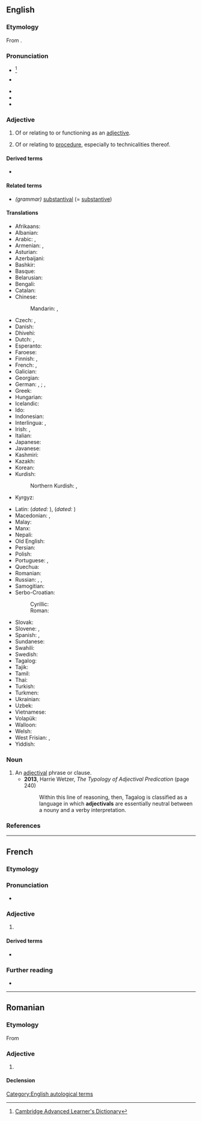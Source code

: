 ==English==

===Etymology===
From {{suffix|en|adjective|al}}.

===Pronunciation===
* {{a|UK}} {{IPA|en|/ˌæ.dʒɛkˈtaɪ.vəl/}}<ref>[http://dictionary.cambridge.org/define.asp?key=1028&amp;dict=CALD Cambridge Advanced Learner's Dictionary]</ref>
* {{a|US}} {{IPA|en|/ˌæ.dʒəkˈtaɪ.vəl/|/ˌæ.dʒəˈtaɪ.vəl/}}
* {{audio|en|En-us-adjectival-main.flac|Audio (US)}}
* {{audio|en|En-us-adjectival.ogg|Audio (US)}}
* {{rhymes|en|aɪvəl|s=4}}

===Adjective===
{{en-adj}}

# {{lb|en|grammar}} Of or relating to or functioning as an [[adjective]].
#: {{syn|en|adjective}}
#: {{ux|en|'''adjectival''' syntax<ref>{{R:Dictionary.com}}</ref>}}
#: {{ux|en|[[adjectival noun|'''adjectival''' noun]]}}
# {{lb|en|legal}} Of or relating to [[procedure]], especially to technicalities thereof.

====Derived terms====
* {{l|en|adjectivally}}

====Related terms====
* ''(grammar)'' [[substantival]] (= [[substantive]])

====Translations====
{{trans-top|functioning as an adjective}}
* Afrikaans: {{t|af|byvoeglik}}
* Albanian: {{t+|sq|mbiemëror}}
* Arabic: {{t|ar|وَصْفِيّ}}, {{t|ar|نَعْتِيّ}}
* Armenian: {{t+|hy|ածական}}, {{t+|hy|ածականական}}
* Asturian: {{t+|ast|axetivu}}
* Azerbaijani: {{t|az|sıfət}}
* Bashkir: {{t|ba|сифат}}
* Basque: {{t-needed|eu}}
* Belarusian: {{t|be|ад'екты́ўны}}
* Bengali: {{t-needed|bn}}
* Catalan: {{t+|ca|adjectiu}}
* Chinese:
*: Mandarin: {{t+|cmn|形容詞|alt=形容詞的}}, {{t+|cmn|形容词|tr=xíngróngcí de|alt=形容词的}}
* Czech: {{t+|cs|adjektivní}}, {{t+|cs|přídavné jméno|n}}
* Danish: {{t+|da|adjektiv|n}}
* Dhivehi: {{t|dv|ނަނއިތުރު}}
* Dutch: {{t+|nl|bijvoeglijk}}, {{t+|nl|adjectivisch}}
* Esperanto: {{t+|eo|adjektiva}}
* Faroese: {{t+|fo|lýsingarorð|n}}
* Finnish: {{t+|fi|adjektiivi|alt=adjektiivi-}} {{q|in compound words}}, {{t+|fi|adjektiivinen}} {{q|otherwise}}
* French: {{t+|fr|adjectif}}, {{t+|fr|adjectival}}
* Galician: {{t+|gl|adxectivo}}
* Georgian: {{t|ka|ზედსართავური|sc=Geor}}
* German: {{t|de|beiwörtlich}}, {{t|de|eigenschaftswörtlich}}; {{t+|de|adjektivisch}}, {{t+|de|Adjektiv|alt=Adjektiv-}}
* Greek: {{t+|el|επιθετικός}}
* Hungarian: {{t+|hu|melléknévi}}
* Icelandic: {{t+|is|lýsingarorð}}
* Ido: {{t+|io|adjektiva}}
* Indonesian: {{t+|id|kata sifat}}
* Interlingua: {{t+|ia|adjective}}, {{t|ia|adjectival}}
* Irish: {{t|ga|aidiachtach}}, {{t|ga|aidiachtúil}}
* Italian: {{t+|it|aggettivale}}
* Japanese: {{t+|ja|形容詞|tr=けいようしの, keiyōshi no|alt=形容詞の}}
* Javanese: {{t-needed|jv}}
* Kashmiri: {{t-needed|ks}}
* Kazakh: {{t+|kk|сын есім}}
* Korean: {{t+|ko|형용사}}
* Kurdish:
*: Northern Kurdish: {{t+|kmr|rengdêr}}, {{t+|kmr|sifet}}
* Kyrgyz: {{t-needed|ky}}
{{trans-mid}}
* Latin: {{t|la|adjectivus}} (''dated:'' {{t|la|adiectivus}}), {{t|la|adjectivalis}} (''dated:'' {{t|la|adiectivalis}})
* Macedonian: {{t|mk|придавен}}, {{t|mk|придавски}}
* Malay: {{t|ms|kata sifat}}
* Manx: {{t|gv|marennymagh}}
* Nepali: {{t+|ne|विशेषण}}
* Old English: {{t|ang|tōġeīecendlīċ}}
* Persian: {{t+|fa|وصفی|tr=vasfi}}
* Polish: {{t+|pl|przymiotnikowy}}
* Portuguese: {{t+|pt|adjectivo}} {{qualifier|Portugal}}, {{t+|pt|adjetivo}} {{qualifier|Brazil}}
* Quechua: {{t|qu|sutip rampaqnin}}
* Romanian: {{t+|ro|adjectival}}
* Russian: {{t|ru|прилага́тельный}}, {{t+|ru|адъекти́вный}}, {{t+|ru|адъективи́рованный}}
* Samogitian: {{t-needed|sgs}}
* Serbo-Croatian:
*: Cyrillic: {{t|sh|при́дјевскӣ}}
*: Roman: {{t+|sh|prídjevskī}}
* Slovak: {{t+|sk|prídavné meno}}
* Slovene: {{t|sl|pridevniški}}, {{t|sl|ádjektiven}}
* Spanish: {{t+|es|adjetival}}, {{t+|es|adjetivo}}
* Sundanese: {{t|su|adjéktif}}
* Swahili: {{t+|sw|tashbihi}}
* Swedish: {{t+|sv|adjektivisk}}
* Tagalog: {{t+|tl|pang-uri}}
* Tajik: {{t-needed|tg}}
* Tamil: {{t+|ta|உரிச்சொல்}}
* Thai: {{t+|th|คุณศัพท์}}
* Turkish: {{t+|tr|sıfat}}
* Turkmen: {{t+|tk|sypat}}
* Ukrainian: {{t|uk|ад'єкти́вний}}
* Uzbek: {{t+|uz|sifat}}
* Vietnamese: {{t|vi|có tính chất tính từ}}
* Volapük: {{t+|vo|ladyekik}}
* Walloon: {{t+|wa|addjectivrece}}
* Welsh: {{t+|cy|ansoddeiriol}}
* West Frisian: {{t|fy|eigenskiplik}}, {{t|fy|adjektivysk}}
* Yiddish: {{t|yi|אַדיעקטיוויש}}
{{trans-bottom}}

===Noun===
{{en-noun}}

# An [[#adjective|adjectival]] phrase or clause.
#* '''2013''', Harrie Wetzer, ''The Typology of Adjectival Predication'' (page 240)
#*: Within this line of reasoning, then, Tagalog is classified as a language in which '''adjectivals''' are essentially neutral between a nouny and a verby interpretation.

===References===
<references/>

[[Category:English autological terms]]

----

==French==

===Etymology===
{{suffix|fr|adjective|al}}

===Pronunciation===
* {{audio|fr|LL-Q150 (fra)-Mecanautes-adjectival.wav|Audio}}

===Adjective===
{{fr-adj}}

# {{l|en|adjectival|sc=Latn}}

====Derived terms====
* {{l|fr|locution adjectivale}}

===Further reading===
* {{R:TLFi}}

----

==Romanian==

===Etymology===
From {{bor|ro|fr|adjectival}}

===Adjective===
{{ro-adj}}

# {{l|en|adjectival}}

====Declension====
{{ro-decl-adj}}